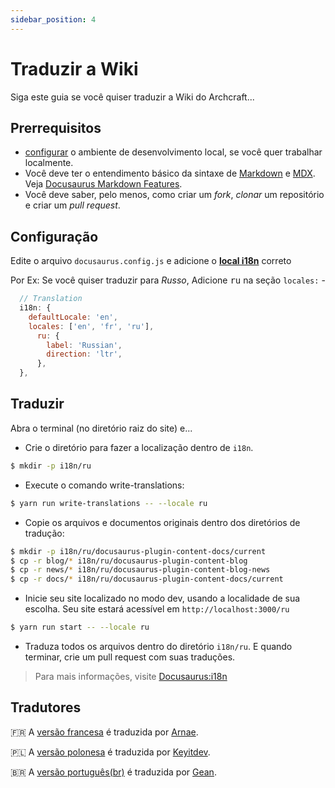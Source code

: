 ```yaml
---
sidebar_position: 4
---
```


# Traduzir a Wiki

Siga este guia se você quiser traduzir a Wiki do Archcraft...

## Prerrequisitos

- [configurar](setup-env.mdx) o ambiente de desenvolvimento local, se você quer trabalhar localmente. 
- Você deve ter o entendimento básico da sintaxe de [Markdown](https://www.markdownguide.org/cheat-sheet) e [MDX](https://mdxjs.com). Veja [Docusaurus Markdown Features](https://docusaurus.io/docs/markdown-features).
- Você deve saber, pelo menos, como criar um *fork*, *clonar* um repositório e criar um *pull request*.

## Configuração

Edite o arquivo `docusaurus.config.js` e adicione o **[local i18n](https://www.npmjs.com/package/i18n-iso-countries)** correto

Por Ex: Se você quiser traduzir para *Russo*, Adicione <kbd>ru</kbd> na seção `locales:` -
```jsx {4-8}
  // Translation
  i18n: {
    defaultLocale: 'en',
    locales: ['en', 'fr', 'ru'],
      ru: {
        label: 'Russian',
        direction: 'ltr',
      },
  },
```

## Traduzir

Abra o terminal (no diretório raiz do site) e...

- Crie o diretório para fazer a localização dentro de `i18n`.
```bash
$ mkdir -p i18n/ru
```

- Execute o comando write-translations:
```bash
$ yarn run write-translations -- --locale ru
```

- Copie os arquivos e documentos originais dentro dos diretórios de tradução:
```bash
$ mkdir -p i18n/ru/docusaurus-plugin-content-docs/current
$ cp -r blog/* i18n/ru/docusaurus-plugin-content-blog
$ cp -r news/* i18n/ru/docusaurus-plugin-content-blog-news
$ cp -r docs/* i18n/ru/docusaurus-plugin-content-docs/current
```

- Inicie seu site localizado no modo dev, usando a localidade de sua escolha. Seu site estará acessível em `http://localhost:3000/ru`
```bash
$ yarn run start -- --locale ru
```

- Traduza todos os arquivos dentro do diretório `i18n/ru`. E quando terminar, crie um pull request com suas traduções.

> Para mais informações, visite [Docusaurus:i18n](https://docusaurus.io/docs/i18n/tutorial)

## Tradutores

🇫🇷 A [versão francesa](https://wiki.archcraft.io/fr/) é traduzida por [Arnae](https://www.github.com/Archenagechan).

🇵🇱 A [versão polonesa](https://wiki.archcraft.io/pl/) é traduzida por [Keyitdev](https://www.github.com/Keyitdev).

🇧🇷 A [versão português(br)](https://wiki.archcraft.io/pt-BR/) é traduzida por [Gean](https://www.github.com/gean634n).